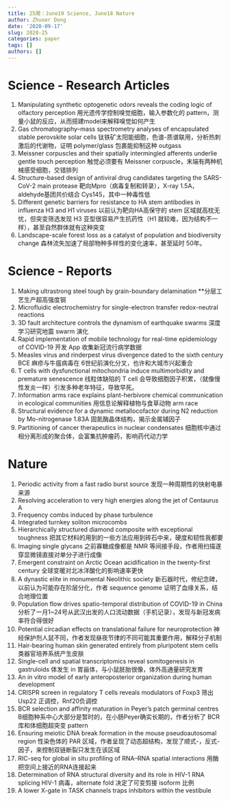```yaml
---
title: 25周：June19 Science, June18 Nature
author: Zhuoer Dong
date: '2020-09-17'
slug: 2020-25
categories: paper
tags: []
authors: []
---
```

   


# Science - Research Articles

1. Manipulating synthetic optogenetic odors reveals the coding logic of olfactory perception
   用光遗传学控制嗅觉细胞，输入参数化的 pattern，测量小鼠的反应，从而搭建model来解释嗅觉如何产生
1. Gas chromatography–mass spectrometry analyses of encapsulated stable perovskite solar cells
   钛铁矿太阳能细胞，色谱-质谱联用，分析热刺激后的代谢物，证明 polymer/glass 包裹能抑制这种 outgass
1. Meissner corpuscles and their spatially intermingled afferents underlie gentle touch perception
   触觉必须要有 Meissner corpuscle，末端有两种机械感受细胞，交错排列
1. Structure-based design of antiviral drug candidates targeting the SARS-CoV-2 main protease
   靶向Mpro（病毒复制和转录），X-ray 1.5A，aldehyde基团共价结合 Cys145，其中一种毒性低
1. Different genetic barriers for resistance to HA stem antibodies in influenza H3 and H1 viruses
   以前认为靶向HA高保守的 stem 区域就高枕无忧，但突变筛选发现 H3 亚型很容易产生抗药性（H1 就较难，因为结构不一样），甚至自然群体就有这种突变
1. Landscape-scale forest loss as a catalyst of population and biodiversity change
   森林流失加速了局部物种多样性的变化速率，甚至延时 50年。



# Science - Reports

1. Making ultrastrong steel tough by grain-boundary delamination
   **分层工艺生产超高强度钢
1. Microfluidic electrochemistry for single-electron transfer redox-neutral reactions
1. 3D fault architecture controls the dynamism of earthquake swarms
   深度学习研究地震 swarm 演化
1. Rapid implementation of mobile technology for real-time epidemiology of COVID-19
   开发 App 收集新冠流行病学数据
1. Measles virus and rinderpest virus divergence dated to the sixth century BCE
   麻疹与牛瘟病毒在 6世纪前演化分叉，也许和大城市兴起重合
1. T cells with dysfunctional mitochondria induce multimorbidity and premature senescence
   线粒体缺陷的 T cell 会导致细胞因子积累，（就像慢性发炎一样）引发多种老年特征，导致早死。
1. Information arms race explains plant-herbivore chemical communication in ecological communities
   用信息论解释植物与食草动物 arm race
1. Structural evidence for a dynamic metallocofactor during N2 reduction by Mo-nitrogenase
   1.83A 固氮酶晶体结构，揭示金属辅因子
1. Partitioning of cancer therapeutics in nuclear condensates
   细胞核中通过相分离形成的聚合体，会富集抗肿瘤药，影响药代动力学



# Nature

1. Periodic activity from a fast radio burst source
   发现一种周期性的快射电暴来源
1. Resolving acceleration to very high energies along the jet of Centaurus A
1. Frequency combs induced by phase turbulence
1. Integrated turnkey soliton microcombs
1. Hierarchically structured diamond composite with exceptional toughness
   把其它材料的用到的一些方法应用到砖石中来，硬度和韧性我都要
1. Imaging single glycans
   之前寡糖成像都是 NMR 等间接手段，作者用扫描遂穿显微镜直接对单分子进行成像
1. Emergent constraint on Arctic Ocean acidification in the twenty-first century
   全球变暖对北冰洋酸化的影响速率更快
1. A dynastic elite in monumental Neolithic society
   新石器时代，修纪念碑，以前认为可能存在阶层分化，作者 sequence genome 证明了血缘关系，结合地理位置
1. Population flow drives spatio-temporal distribution of COVID-19 in China
   分析了一月1~24号从武汉出发的人口流动数据（手机记录），发现与新冠发病率符合得很好
1. Potential circadian effects on translational failure for neuroprotection
   神经保护剂人鼠不同，作者发现昼夜节律的不同可能其重要作用，解释分子机制
1. Hair-bearing human skin generated entirely from pluripotent stem cells
   类器官培养系统产生皮肤
1. Single-cell and spatial transcriptomics reveal somitogenesis in gastruloids
   体发生 in 胃甾体，与小鼠胚胎很像，体外高通量研究发育
1. An in vitro model of early anteroposterior organization during human development
1. CRISPR screen in regulatory T cells reveals modulators of Foxp3
   筛出 Usp22 正调控，Rnf20负调控
1. BCR selection and affinity maturation in Peyer’s patch germinal centres
   B细胞种系中心大部分是暂时的，在小肠Peyer确实长期的，作者分析了 BCR 库和体细胞超突变 pattern
1. Ensuring meiotic DNA break formation in the mouse pseudoautosomal region
   性染色体的 PAR 区域，作者呈现了动态超结构，发现了顺式-，反式-因子，来控制双链断裂只发生在该区域
1. RIC-seq for global in situ profiling of RNA–RNA spatial interactions
   用酶把空间上接近的RNA连接起来
1. Determination of RNA structural diversity and its role in HIV-1 RNA splicing
   HIV-1 病毒，alternate fold 决定了可变剪接 isoform 比例
1. A lower X-gate in TASK channels traps inhibitors within the vestibule
 